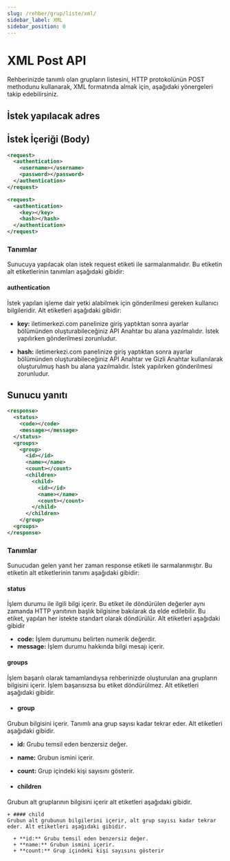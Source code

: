 ```yaml
---
slug: /rehber/grup/liste/xml/
sidebar_label: XML
sidebar_position: 0
---
```



# XML Post API
<AccessWarning />
Rehberinizde tanımlı olan grupların listesini, HTTP protokolünün POST methodunu kullanarak, XML formatında almak için, aşağıdaki yönergeleri takip edebilirsiniz.

## İstek yapılacak adres

<RequestURL type="POST" url="https://api.iletimerkezi.com/v1/get-groups" />

## İstek İçeriği (Body)
```xml title="Eğer kullanıcı adı ve şifre kullanılarak işlem yapıyorsanız isteğin içeriği"
<request>
  <authentication>
    <username></username>
    <password></password>
  </authentication>
</request>
```

```xml title="Eğer API Anahtarı kullanılarak işlem yapıyorsanız isteğin içeriği"
<request>
  <authentication>
    <key></key>
    <hash></hash>
  </authentication>
</request>
```

### Tanımlar

Sunucuya yapılacak olan istek <Badge>request</Badge> etiketi ile sarmalanmalıdır. Bu etiketin alt etiketlerinin tanımları aşağıdaki gibidir:

#### authentication
İstek yapılan işleme dair yetki alabilmek için gönderilmesi gereken kullanıcı bilgileridir. Alt etiketleri aşağıdaki gibidir:

+ **key:** iletimerkezi.com panelinize giriş yaptıktan sonra ayarlar bölümünden oluşturabileceğiniz API Anahtar bu alana yazılmalıdır. İstek yapılırken gönderilmesi zorunludur.

+ **hash:** iletimerkezi.com panelinize giriş yaptıktan sonra ayarlar bölümünden oluşturabileceğiniz API Anahtar ve Gizli Anahtar kullanılarak oluşturulmuş hash bu alana yazılmalıdır. İstek yapılırken gönderilmesi zorunludur.

## Sunucu yanıtı

```xml
<response>
  <status>
    <code></code>
    <message></message>
  </status>
  <groups>
    <group>
      <id></id>
      <name></name>
      <count></count>
      <children>
        <child>
          <id></id>
          <name></name>
          <count></count>
        </child>
      </children>
    </group>
  <groups>
</response>
```

### Tanımlar

Sunucudan gelen yanıt her zaman <Badge>response</Badge> etiketi ile sarmalanmıştır. Bu etiketin alt etiketlerinin tanımı aşağıdaki gibidir:

#### status
İşlem durumu ile ilgili bilgi içerir. Bu etiket ile döndürülen değerler aynı zamanda HTTP yanıtının başlık bilgisine bakılarak da elde edilebilir. Bu etiket, yapılan her istekte standart olarak döndürülür. Alt etiketleri aşağıdaki gibidir

+ **code:** İşlem durumunu belirten numerik değerdir.
+ **message:** İşlem durumu hakkında bilgi mesajı içerir.

#### groups
İşlem başarılı olarak tamamlandıysa rehberinizde oluşturulan ana grupların bilgisini içerir. İşlem başarısızsa bu etiket döndürülmez. Alt etiketleri aşağıdaki gibidir.

+ #### group
Grubun bilgisini içerir. Tanımlı ana grup sayısı kadar tekrar eder. Alt etiketleri aşağıdaki gibidir.

  + **id:** Grubu temsil eden benzersiz değer.
  + **name:** Grubun ismini içerir.
  + **count:** Grup içindeki kişi sayısını gösterir.

  + #### children
  Grubun alt gruplarının bilgisini içerir alt etiketleri aşağıdaki gibidir.

    + #### child
    Grubun alt grubunun bilgilerini içerir, alt grup sayısı kadar tekrar eder. Alt etiketleri aşağıdaki gibidir.

      + **id:** Grubu temsil eden benzersiz değer.
      + **name:** Grubun ismini içerir.
      + **count:** Grup içindeki kişi sayısını gösterir